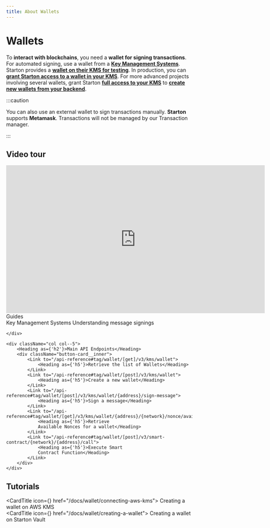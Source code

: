 ```yaml
---
title: About Wallets
---
```



# Wallets


To **interact with blockchains**, you need a **wallet for signing transactions**. For automated signing, use a wallet from a **[Key Management Systems](/wallet/understanding-key-management-systems.mdx)**. Starton provides a **[wallet on their KMS for testing](/wallet//creating-a-wallet.mdx)**. In production, you can **[grant Starton access to a wallet in your KMS](/wallet/connecting-aws-kms.mdx)**. For more advanced projects involving several wallets, grant Starton **[full access to your KMS](/wallet/grantfull-access.mdx)** to **[create new wallets from your backend](/api-reference#tag/wallet/[post]/v3/kms/wallet)**.

:::caution

You can also use an external wallet to sign transactions manually. **Starton** supports **Metamask**. Transactions will not be managed by our Transaction manager.

:::

## Video tour

<iframe width="700" height="400" src="https://www.youtube.com/embed/S4yWJzc05LI?si=7O50H-JyCd5T83M_" title="YouTube video player" frameborder="0" allow="accelerometer; autoplay; clipboard-write; encrypted-media; gyroscope; picture-in-picture; web-share" allowfullscreen></iframe>

<div className="row is-multiline">
    <div className="col col--5">
        <Heading as={'h2'}>Guides</Heading>
        <div className="button-card__inner">
            <Link to="/docs/wallet/understanding-key-management-systems">
                <Heading as={'h5'}>Key Management Systems</Heading>
            </Link>
            <Link to="/docs/wallet/message-signing">
                <Heading as={'h5'}>Understanding message signings</Heading>
            </Link>
        </div>

    </div>

    <div className="col col--5">
        <Heading as={'h2'}>Main API Endpoints</Heading>
        <div className="button-card__inner">
            <Link to="/api-reference#tag/wallet/[get]/v3/kms/wallet">
                <Heading as={'h5'}>Retrieve the list of Wallets</Heading>
            </Link>
            <Link to="/api-reference#tag/wallet/[post]/v3/kms/wallet">
                <Heading as={'h5'}>Create a new wallet</Heading>
            </Link>
            <Link to="/api-reference#tag/wallet/[post]/v3/kms/wallet/{address}/sign-message">
                <Heading as={'h5'}>Sign a message</Heading>
            </Link>
            <Link to="/api-reference#tag/wallet/[get]/v3/kms/wallet/{address}/{network}/nonce/available">
                <Heading as={'h5'}>Retrieve
                Available Nonces for a wallet</Heading>
            </Link>
            <Link to="/api-reference#tag/wallet/[post]/v3/smart-contract/{network}/{address}/call">
                <Heading as={'h5'}>Execute Smart
                Contract Function</Heading>
            </Link>
        </div>
    </div>

</div>

## Tutorials

<CardTitle icon={<Starton fill="primary" />} href="/docs/wallet/connecting-aws-kms">
	Creating a wallet on AWS KMS
</CardTitle>
<br />
<CardTitle icon={<Starton fill="primary" />} href="/docs/wallet/creating-a-wallet">
	Creating a wallet on Starton Vault
</CardTitle>
<br />
